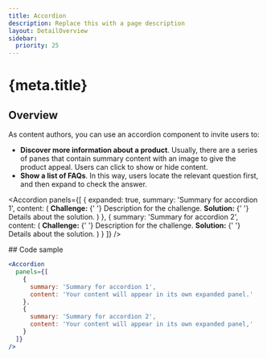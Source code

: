 ```yaml
---
title: Accordion
description: Replace this with a page description
layout: DetailOverview
sidebar:
  priority: 25
---
```


# {meta.title}

<Tabs>

<Tab id="Overview" defaultView>

## Overview

As content authors, you can use an accordion component to invite users to:

- **Discover more information about a product**. Usually, there are a series of panes that contain
  summary content with an image to give the product appeal. Users can click to show or hide content.
- **Show a list of FAQs**. In this way, users locate the relevant question first, and then expand to
  check the answer.

<Accordion
  panels={[
    {
      expanded: true,
      summary: 'Summary for accordion 1',
      content: (
        <Feature variant="regular" image="/img/author/placeholder-product-hero-feature-552x414.png">
          <FeatureContent>
            <P1 component="span">
              <b>Challenge:</b>
            </P1>{' '}
            Description for the challenge.
          </FeatureContent>
          <FeatureContent>
            <P1 component="span">
              <b>Solution:</b>
            </P1>{' '}
            Details about the solution.
          </FeatureContent>
        </Feature>
      )
    },
    {
      summary: 'Summary for accordion 2',
      content: (
        <Feature
          variant="regular"
          image="/img/author/placeholder-product-hero-feature-552x414.png"
        >
          <FeatureContent>
            <P1 component="span">
              <b>Challenge:</b>
            </P1>{' '}
            Description for the challenge.
          </FeatureContent>
          <FeatureContent>
            <P1 component="span">
              <b>Solution:</b>
            </P1>{' '}
            Details about the solution.
          </FeatureContent>
        </Feature>
      )
    }
  ]}
/>
</Tab>

<Tab id="Code sample">
## Code sample

```jsx live
<Accordion
  panels={[
    {
      summary: 'Summary for accordion 1',
      content: 'Your content will appear in its own expanded panel.'
    },
    {
      summary: 'Summary for accordion 2',
      content: 'Your content will appear in its own expanded panel,'
    }
  ]}
/>
```

</Tab>
</Tabs>
